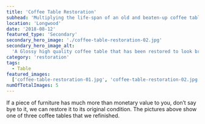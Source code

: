 ```yaml
---
title: 'Coffee Table Restoration'
subhead: 'Multiplying the life-span of an old and beaten-up coffee table.'
location: 'Longwood'
date: '2018-08-12'
featured_type: 'Secondary'
secondary_hero_image: './coffee-table-restoration-02.jpg'
secondary_hero_image_alt:
  'A Glossy high quality coffee table that has been restored to look brand new'
category: 'restoration'
tags:
  - Table
featured_images:
  ['coffee-table-restoration-01.jpg', 'coffee-table-restoration-02.jpg']
numOfTotalImages: 5
---
```


If a piece of furniture has much more than monetary value to you, don’t say bye
to it, we can restore it to its original condition. The pictures above show one
of three coffee tables that we refinished.
